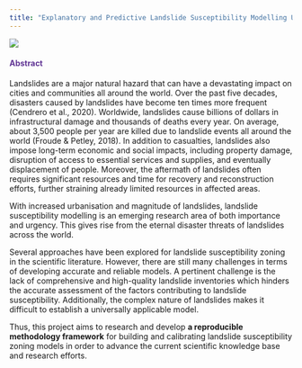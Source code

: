 ```yaml
---
title: "Explanatory and Predictive Landslide Susceptibility Modelling Using Statistical and Machine Learning Techniques: Case Study of Valtellina Valley, Italy" 
---
```


![](images/landslides%20(4).png)

::: {style="color: #603494;"}
#### **Abstract** {style="color: #603494;"}
:::

Landslides are a major natural hazard that can have a devastating impact on cities and communities all around the world. Over the past five decades, disasters caused by landslides have become ten times more frequent (Cendrero et al., 2020). Worldwide, landslides cause billions of dollars in infrastructural damage and thousands of deaths every year. On average, about 3,500 people per year are killed due to landslide events all around the world (Froude & Petley, 2018). In addition to casualties, landslides also impose long-term economic and social impacts, including property damage, disruption of access to essential services and supplies, and eventually displacement of people. Moreover, the aftermath of landslides often requires significant resources and time for recovery and reconstruction efforts, further straining already limited resources in affected areas. 

With increased urbanisation and magnitude of landslides, landslide susceptibility modelling is an emerging research area of both importance and urgency. This gives rise from the eternal disaster threats of landslides across the world.

Several approaches have been explored for landslide susceptibility zoning in the scientific literature. However, there are still many challenges in terms of developing accurate and reliable models. A pertinent challenge is the lack of comprehensive and high-quality landslide inventories which hinders the accurate assessment of the factors contributing to landslide susceptibility. Additionally, the complex nature of landslides makes it difficult to establish a universally applicable model.

Thus, this project aims to research and develop **a reproducible methodology framework** for building and calibrating landslide susceptibility zoning models in order to advance the current scientific knowledge base and research efforts.
